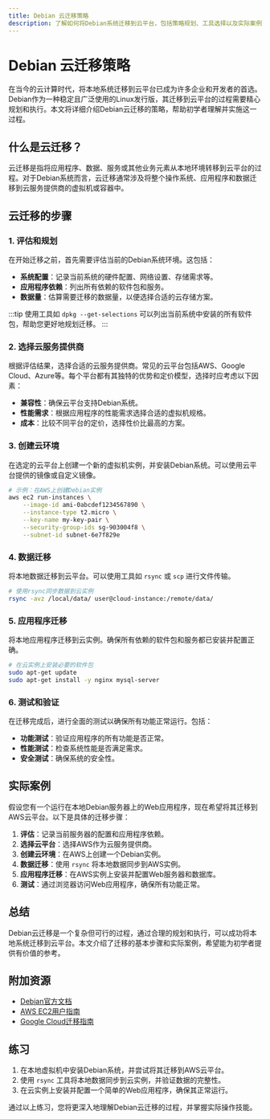 ```yaml
---
title: Debian 云迁移策略
description: 了解如何将Debian系统迁移到云平台，包括策略规划、工具选择以及实际案例。
---
```


# Debian 云迁移策略

在当今的云计算时代，将本地系统迁移到云平台已成为许多企业和开发者的首选。Debian作为一种稳定且广泛使用的Linux发行版，其迁移到云平台的过程需要精心规划和执行。本文将详细介绍Debian云迁移的策略，帮助初学者理解并实施这一过程。

## 什么是云迁移？

云迁移是指将应用程序、数据、服务或其他业务元素从本地环境转移到云平台的过程。对于Debian系统而言，云迁移通常涉及将整个操作系统、应用程序和数据迁移到云服务提供商的虚拟机或容器中。

## 云迁移的步骤

### 1. 评估和规划

在开始迁移之前，首先需要评估当前的Debian系统环境。这包括：

- **系统配置**：记录当前系统的硬件配置、网络设置、存储需求等。
- **应用程序依赖**：列出所有依赖的软件包和服务。
- **数据量**：估算需要迁移的数据量，以便选择合适的云存储方案。

:::tip
使用工具如 `dpkg --get-selections` 可以列出当前系统中安装的所有软件包，帮助您更好地规划迁移。
:::

### 2. 选择云服务提供商

根据评估结果，选择合适的云服务提供商。常见的云平台包括AWS、Google Cloud、Azure等。每个平台都有其独特的优势和定价模型，选择时应考虑以下因素：

- **兼容性**：确保云平台支持Debian系统。
- **性能需求**：根据应用程序的性能需求选择合适的虚拟机规格。
- **成本**：比较不同平台的定价，选择性价比最高的方案。

### 3. 创建云环境

在选定的云平台上创建一个新的虚拟机实例，并安装Debian系统。可以使用云平台提供的镜像或自定义镜像。

```bash
# 示例：在AWS上创建Debian实例
aws ec2 run-instances \
    --image-id ami-0abcdef1234567890 \
    --instance-type t2.micro \
    --key-name my-key-pair \
    --security-group-ids sg-903004f8 \
    --subnet-id subnet-6e7f829e
```

### 4. 数据迁移

将本地数据迁移到云平台。可以使用工具如 `rsync` 或 `scp` 进行文件传输。

```bash
# 使用rsync同步数据到云实例
rsync -avz /local/data/ user@cloud-instance:/remote/data/
```

### 5. 应用程序迁移

将本地应用程序迁移到云实例。确保所有依赖的软件包和服务都已安装并配置正确。

```bash
# 在云实例上安装必要的软件包
sudo apt-get update
sudo apt-get install -y nginx mysql-server
```

### 6. 测试和验证

在迁移完成后，进行全面的测试以确保所有功能正常运行。包括：

- **功能测试**：验证应用程序的所有功能是否正常。
- **性能测试**：检查系统性能是否满足需求。
- **安全测试**：确保系统的安全性。

## 实际案例

假设您有一个运行在本地Debian服务器上的Web应用程序，现在希望将其迁移到AWS云平台。以下是具体的迁移步骤：

1. **评估**：记录当前服务器的配置和应用程序依赖。
2. **选择云平台**：选择AWS作为云服务提供商。
3. **创建云环境**：在AWS上创建一个Debian实例。
4. **数据迁移**：使用 `rsync` 将本地数据同步到AWS实例。
5. **应用程序迁移**：在AWS实例上安装并配置Web服务器和数据库。
6. **测试**：通过浏览器访问Web应用程序，确保所有功能正常。

## 总结

Debian云迁移是一个复杂但可行的过程，通过合理的规划和执行，可以成功将本地系统迁移到云平台。本文介绍了迁移的基本步骤和实际案例，希望能为初学者提供有价值的参考。

## 附加资源

- [Debian官方文档](https://www.debian.org/doc/)
- [AWS EC2用户指南](https://docs.aws.amazon.com/ec2/)
- [Google Cloud迁移指南](https://cloud.google.com/migrate)

## 练习

1. 在本地虚拟机中安装Debian系统，并尝试将其迁移到AWS云平台。
2. 使用 `rsync` 工具将本地数据同步到云实例，并验证数据的完整性。
3. 在云实例上安装并配置一个简单的Web应用程序，确保其正常运行。

通过以上练习，您将更深入地理解Debian云迁移的过程，并掌握实际操作技能。